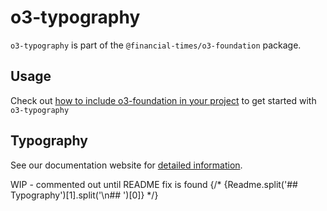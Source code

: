 
<Meta title="Sustainable Views/o3-foundation/o3-typography/Readme" />

# o3-typography

`o3-typography` is part of the `@financial-times/o3-foundation` package.

## Usage

Check out [how to include o3-foundation in your project](?path=/docs/sustainable-views-o3-foundation-readme--jsx-documentation#usage) to get started with `o3-typography`

## Typography

See our documentation website for [detailed information](https://origami-beta.ft.com/guides/typography/).

WIP - commented out until README fix is found
{/* <Markdown>{Readme.split('## Typography')[1].split('\n## ')[0]}</Markdown> */}
